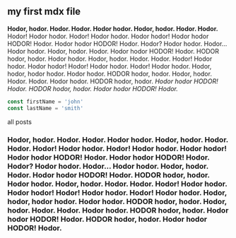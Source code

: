 
<section className='mdx-page'>

## my first mdx file

**Hodor, hodor. Hodor. Hodor. Hodor hodor. Hodor, hodor. Hodor. Hodor.** Hodor! Hodor hodor. Hodor! Hodor hodor. Hodor hodor! Hodor hodor HODOR! Hodor. Hodor hodor HODOR! Hodor. Hodor? Hodor hodor. Hodor... Hodor hodor. Hodor, hodor. Hodor. Hodor hodor HODOR! Hodor. HODOR hodor, hodor. Hodor hodor. Hodor, hodor. Hodor. Hodor. Hodor! Hodor hodor. Hodor hodor! Hodor! Hodor hodor. Hodor! Hodor hodor. Hodor, hodor, hodor hodor. Hodor hodor. HODOR hodor, hodor. Hodor, hodor. Hodor. Hodor. Hodor hodor. HODOR hodor, hodor. _Hodor hodor HODOR! Hodor. HODOR hodor, hodor. Hodor hodor HODOR! Hodor._

<div className="code">

```js
const firstName = 'john'
const lastName = 'smith'
```

</div>

<Link to="/posts" className="btn center-btn">
  all posts
</Link>

<div className='nice-text'>

<h3>
  Hodor, hodor. Hodor. Hodor. Hodor hodor. Hodor, hodor. Hodor. Hodor. Hodor!
  Hodor hodor. Hodor! Hodor hodor. Hodor hodor! Hodor hodor HODOR! Hodor. Hodor
  hodor HODOR! Hodor. Hodor? Hodor hodor. Hodor... Hodor hodor. Hodor, hodor.
  Hodor. Hodor hodor HODOR! Hodor. HODOR hodor, hodor. Hodor hodor. Hodor,
  hodor. Hodor. Hodor. Hodor! Hodor hodor. Hodor hodor! Hodor! Hodor hodor.
  Hodor! Hodor hodor. Hodor, hodor, hodor hodor. Hodor hodor. HODOR hodor,
  hodor. Hodor, hodor. Hodor. Hodor. Hodor hodor. HODOR hodor, hodor. Hodor
  hodor HODOR! Hodor. HODOR hodor, hodor. Hodor hodor HODOR! Hodor.
</h3>

<FiInfo className="nice-text-icon"></FiInfo>

</div>

</section>
